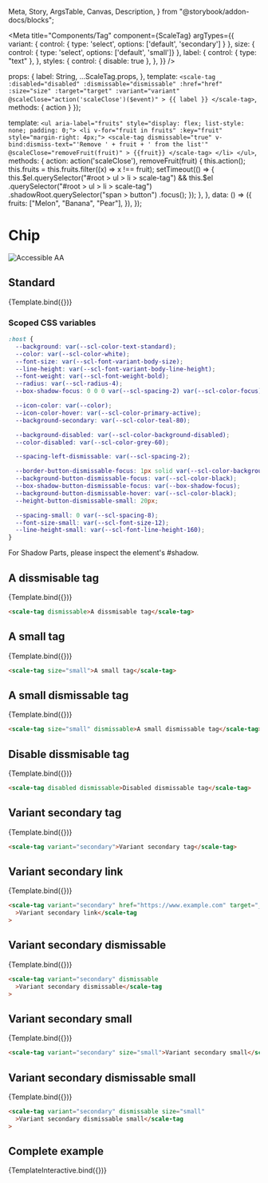   Meta,
  Story,
  ArgsTable,
  Canvas,
  Description,
} from "@storybook/addon-docs/blocks";

<Meta
  title="Components/Tag"
  component={ScaleTag}
  argTypes={{
    variant: {
      control: { type: 'select', options: ['default', 'secondary'] }
    },
    size: {
      control: { type: 'select', options: ['default', 'small']}
    },
    label: {
      control: { type: "text" },
    },
    styles: {
      control: { disable: true },
    },
  }}
/>

  props: {
    label: String,
    ...ScaleTag.props,
  },
  template: `
    <scale-tag
      :disabled="disabled"
      :dismissable="dismissable"
      :href="href"
      :size="size"
      :target="target"
      :variant="variant"
      @scaleClose="action('scaleClose')($event)"
    >
    {{ label }}
    </scale-tag>
  `,
  methods: {
    action
  }
});

  template: `
      <ul aria-label="fruits" style="display: flex; list-style: none; padding: 0;">
          <li v-for="fruit in fruits" :key="fruit" style="margin-right: 4px;">
            <scale-tag
                dismissable="true"
                v-bind:dismiss-text="'Remove ' + fruit + ' from the list'"
                @scaleClose="removeFruit(fruit)"
            >
                {{fruit}}
            </scale-tag>
          </li>
      </ul>
  `,
  methods: {
    action: action('scaleClose'),
    removeFruit(fruit) {
      this.action();
      this.fruits = this.fruits.filter((x) => x !== fruit);
      setTimeout(() => {
        this.$el.querySelector("#root > ul > li > scale-tag") &&
          this.$el
            .querySelector("#root > ul > li > scale-tag")
            .shadowRoot.querySelector("span > button")
            .focus();
      });
    },
  },
  data: () => ({
    fruits: ["Melon", "Banana", "Pear"],
  }),
});

<div
  style={{
    display: "inline-flex",
    alignItems: "center",
    justifyContent: "space-between",
    width: "100%",
  }}
>
  <h1>Chip</h1>
  <img src="assets/aa.png" alt="Accessible AA" />
</div>

## Standard

<Canvas withSource="none">
  <Story
    name="Standard"
    args={{
      label: "A tag",
    }}
  >
    {Template.bind({})}
  </Story>
</Canvas>

<ArgsTable story="Standard" />

### Scoped CSS variables

```css
:host {
  --background: var(--scl-color-text-standard);
  --color: var(--scl-color-white);
  --font-size: var(--scl-font-variant-body-size);
  --line-height: var(--scl-font-variant-body-line-height);
  --font-weight: var(--scl-font-weight-bold);
  --radius: var(--scl-radius-4);
  --box-shadow-focus: 0 0 0 var(--scl-spacing-2) var(--scl-color-focus);

  --icon-color: var(--color);
  --icon-color-hover: var(--scl-color-primary-active);
  --background-secondary: var(--scl-color-teal-80);

  --background-disabled: var(--scl-color-background-disabled);
  --color-disabled: var(--scl-color-grey-60);

  --spacing-left-dismissable: var(--scl-spacing-2);

  --border-button-dismissable-focus: 1px solid var(--scl-color-background-standard);
  --background-button-dismissable-focus: var(--scl-color-black);
  --box-shadow-button-dismissable-focus: var(--box-shadow-focus);
  --background-button-dismissable-hover: var(--scl-color-black);
  --height-button-dismissable-small: 20px;

  --spacing-small: 0 var(--scl-spacing-8);
  --font-size-small: var(--scl-font-size-12);
  --line-height-small: var(--scl-font-line-height-160);
}
```

For Shadow Parts, please inspect the element's #shadow.

## A dissmisable tag

<Canvas withSource="none">
  <Story
    name="A dissmisable tag"
    args={{
      label: "A dissmisable tag",
      dismissable: true,
    }}
  >
    {Template.bind({})}
  </Story>
</Canvas>

```html
<scale-tag dismissable>A dissmisable tag</scale-tag>
```

## A small tag

<Canvas withSource="none">
  <Story
    name="A small tag"
    args={{
      label: "A small tag",
      size: "small",
    }}
  >
    {Template.bind({})}
  </Story>
</Canvas>

```html
<scale-tag size="small">A small tag</scale-tag>
```

## A small dismissable tag

<Canvas withSource="none">
  <Story
    name="A small dismissable tag"
    args={{
      label: "A small dismissable tag",
      size: "small",
      dismissable: true,
    }}
  >
    {Template.bind({})}
  </Story>
</Canvas>

```html
<scale-tag size="small" dismissable>A small dismissable tag</scale-tag>
```

## Disable dissmisable tag

<Canvas withSource="none">
  <Story
    name="Disabled dismissable tag"
    args={{
      label: "Disabled dismissable tag",
      disabled: true,
      dismissable: true,
    }}
  >
    {Template.bind({})}
  </Story>
</Canvas>

```html
<scale-tag disabled dismissable>Disabled dismissable tag</scale-tag>
```

## Variant secondary tag

<Canvas withSource="none">
  <Story
    name="Variant secondary tag"
    args={{
      label: "Variant secondary tag",
      variant: "secondary",
    }}
  >
    {Template.bind({})}
  </Story>
</Canvas>

```html
<scale-tag variant="secondary">Variant secondary tag</scale-tag>
```

## Variant secondary link

<Canvas withSource="none">
  <Story
    name="Variant secondary link"
    args={{
      label: "Variant secondary link",
      variant: "secondary",
      href: "https://www.example.com",
      target: "_blank",
    }}
  >
    {Template.bind({})}
  </Story>
</Canvas>

```html
<scale-tag variant="secondary" href="https://www.example.com" target="_blank"
  >Variant secondary link</scale-tag
>
```

## Variant secondary dismissable

<Canvas withSource="none">
  <Story
    name="Variant secondary dismissable"
    args={{
      label: "Variant secondary dismissable",
      variant: "secondary",
      dismissable: true,
    }}
  >
    {Template.bind({})}
  </Story>
</Canvas>

```html
<scale-tag variant="secondary" dismissable
  >Variant secondary dismissable</scale-tag
>
```

## Variant secondary small

<Canvas withSource="none">
  <Story
    name="Variant secondary small"
    args={{
      label: "Variant secondary small",
      variant: "secondary",
      size: "small",
    }}
  >
    {Template.bind({})}
  </Story>
</Canvas>

```html
<scale-tag variant="secondary" size="small">Variant secondary small</scale-tag>
```

## Variant secondary dismissable small

<Canvas withSource="none">
  <Story
    name="Variant secondary dismissable small"
    args={{
      label: "Variant secondary dismissable small",
      variant: "secondary",
      dismissable: true,
      size: "small",
    }}
  >
    {Template.bind({})}
  </Story>
</Canvas>

```html
<scale-tag variant="secondary" dismissable size="small"
  >Variant secondary dismissable small</scale-tag
>
```

## Complete example

<Canvas withSource="none">
  <Story name="Complete example">{TemplateInteractive.bind({})}</Story>
</Canvas>

